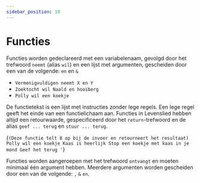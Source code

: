 ```yaml
---
sidebar_position: 10
---
```


# Functies

Functies worden gedeclareerd met een variabelenaam, gevolgd door het trefwoord `neemt` (alias `wil`) en een lijst met argumenten, gescheiden door een van de volgende: `en` en `&`

- `Vermenigvuldigen neemt X en Y`
- `Zoektocht wil Naald en hooiberg`
- `Polly wil een koekje`

De functietekst is een lijst met instructies zonder lege regels. Een lege regel geeft het einde van een functielichaam aan. Functies in Levenslied hebben altijd een retourwaarde, gespecificeerd door het `return`-trefwoord en de alias `geef ... terug` en `stuur ... terug`.

<Example>{`
(Deze functie telt 8 op bij de invoer en retourneert het resultaat)
Polly wil een koekje
Kaas is heerlijk
Stop een koekje met kaas in je mond
Geef het terug
'
`}</Example>

Functies worden aangeroepen met het trefwoord `ontvangt` en moeten minimaal één argument hebben. Meerdere argumenten worden gescheiden door een van de volgende: `,` `&` `en`.
